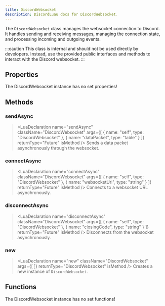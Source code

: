 ```yaml
---
title: DiscordWebsocket
description: DiscordLuau docs for DiscordWebsocket.
---
```

[//]: # (This file was automatically compiled through the Generator luau code under this repository)
[//]: # (if you want to edit the documentation of discord-luau, please write changes)
[//]: # (to the discord-luau repository itself, we extract the comments from discord-luau and translate)
[//]: # (them into markdown files that Nextra can interpret!)

[//]: # (----- DOCUMENT IMPORTS ----- )


[//]: # (----- DOCUMENT DESCRIPTION ----- )

The `DiscordWebsocket` class manages the websocket connection to Discord. It handles sending and receiving messages, managing the connection state, and processing incoming and outgoing events.

:::caution
This class is internal and should not be used directly by developers. Instead, use the provided public interfaces and methods to interact with the Discord websocket.
:::

[//]: # (----- DOCUMENT PROPERTIES ----- )

## Properties

The DiscordWebsocket instance has no set properties!

[//]: # (----- DOCUMENT METHODS ----- )

## Methods

### sendAsync

> <LuaDeclaration name="sendAsync" className="DiscordWebsocket" args={[ { name: "self", type: "DiscordWebsocket" }, { name: "dataPacket", type: "table" } ]} returnType="Future" isMethod />
Sends a data packet asynchronously through the websocket.
### connectAsync

> <LuaDeclaration name="connectAsync" className="DiscordWebsocket" args={[ { name: "self", type: "DiscordWebsocket" }, { name: "websocketUrl", type: "string" } ]} returnType="Future" isMethod />
Connects to a websocket URL asynchronously.
### disconnectAsync

> <LuaDeclaration name="disconnectAsync" className="DiscordWebsocket" args={[ { name: "self", type: "DiscordWebsocket" }, { name: "closingCode", type: "string" } ]} returnType="Future" isMethod />
Disconnects from the websocket asynchronously.
### new

> <LuaDeclaration name="new" className="DiscordWebsocket" args={[  ]} returnType="DiscordWebsocket" isMethod />
Creates a new instance of `DiscordWebsocket`.

[//]: # (----- DOCUMENT FUNCTIONS ----- )

## Functions

The DiscordWebsocket instance has no set functions!

